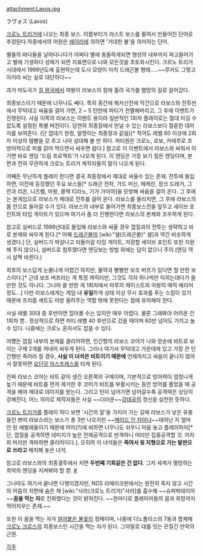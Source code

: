 attachment:Lavos.jpg

ラヴォス (Lavos)

[[크로노 트리거]]에 나오는 최종 보스. 이름부터가 라스트 보스를 줄여서 만들어진 단어로 추정된다.작중에서의 어원은 [[에이라]]에 의하면 '거대한 불'을 의미하는 단어.

별들의 바다들을 날아다니다가 어쩌다 별에 충돌하게되면 행성의 내부까지 파고들어가고 별에 기생하다 성체가 되면 지표면으로 나와 모든것을 초토화시킨다. 크르노 트리거 시대에서 1999년도에 출현하는데 도시 모양이 마치 드래곤볼 형태.....~~루카도 그렇고 아키라 씨는 실로 대단하다~~

과거 마도국가 [[질 왕국]]에서 여왕이 라보스의 힘에 홀려 국가를 멸망의 길로 끌어갔다.

최종보스이기 때문에 너무나도 쎄다. 특히 중간에 해저신전에 막간으로 라보스와 전투씬에서 무턱대고 싸움을 걸어 가면, 2 ~ 5 턴만에 파티가 전멸해버리고, 그 후에 이벤트가 진행된다. 사실 이쪽의 라보스는 이벤트 용이라 일반적인 1회차 플레이로는 절대 이길 수 없도록 설정된 특별 버전이다. 당연히 최종장에서 만날 수 있는 라보스보다 절륜한 데미지를 보여준다. (단 껍데기 한정, 알맹이는 최종장과 같음)[* 적어도 레벨 60 이상에 2회차 이상의 템빨을 갖 추고 나야 상대해 볼 만 하다. 파티원은 크로노, 로보, 카에루로 초 방어적으로 피를 갉아 먹으면서 싸우면 쉽다.] 참고로 이 이벤트에서 라보스와 싸워서 이기면 바로 엔딩 '드림 프로젝트'가 나오게 된다. 이 엔딩은 가장 보기 힘든 엔딩이며, 본편과 전혀 무관하게 크로노 트리거 제작자들의 말이 나오게 된다.

어째든 무난하게 플레이 한다면 결국 최종장에서 제대로 싸울수 있는 존재. 전투에 돌입하면, 이전에 등장했던 주요 보스들[* 드래곤 전차, 가드 머신, 헤케란, 정크 드래거, 그란과 리온, 니즈벨, 마왕, 블랙 티라노, 기가 가이아]을 모방해 싸움을 걸어 온다. 그 후에는 본게임으로 라보스가 제대로 전투를 걸어 온다. 라보스를 물리치면, 그 후에 라보스의 몸 안으로 들어갈 수가 있다. 라보스의 내부로 들어가면 최종보스전을 앞두고 세이브 포인트와 타임 게이트가 있으며 여기서 좀 더 진행한다면 라보스의 본체와 조우하게 된다.

참고로 실버드로 1999년대로 돌입해 라보스와 싸울 경우 껍질과의 전투는 생략하고 바로 본체와 싸우게 된다.[* 어째 [[드래곤볼]]의 [wiki:"셀(드래곤볼)" 셀]과 약간 비슷하게 생겼다.] 단, 실버드가 박살나고 되돌아갈 타임 게이트, 저장할 세이브 포인트 또한 지원해 주지 않으니, 실버드로 침투했다면 엔딩보는 방법 외에는 답이 없으니 주의.(엔딩 역시 살짝 바뀐다.)

최후의 보스답게 눈물나게 어렵긴 하지만, 물약과 빵빵한 보조 버프가 있다면 할 만한 보스이다.[* 근데 보조 버프라는 게 특정 캐릭터만, 그것도 각자 하나씩만 익히는데다가 쓸 만한 것도 아니다. 그나마 쓸 만한 게 1회차에서 마루의 헤이스트와 마왕의 매직 배리어 정도...] 다만 라보스에게는 게임 내 '''유일'''하게 상태 이상 무시 효과를 푸는 스킬이 있기 때문에 프리즘 세트도 마방 올려주는 역할 밖에 못한다는 점에 유의해야 한다.

사실 레벨 30대 중 후반이면 잡아볼 수는 있지만 매우 어렵다. 물론 그래봐야 어려운 건 1회차 뿐.. 정상적으로 하면 파티 레벨 40 후반으로 갔을 때이며 60만 넘어도 가지고 놀 수 있다. 나중에는 크로노 혼자서도 잡을 수 있다.

어쨌든 껍질 내부의 본체를 클리어하면, 인간형의 라보스 코어가 나와 양손에 비트로 보이는 구체 2개를 꺼내어 싸우게 된다. 그러나 여기서 무턱대고 가운데에 있고 가장 큰 인간형만 죽어라 칠 경우, '''사실 이 녀석은 비트이기 때문에''' 언제까지고 싸움이 끝나지 않아서 잘못하면 [[요단강 익스프레스]]를 타게 된다. 

진짜 라보스 코어는 비트 같이 생긴 오른쪽의 구체이며, 기본적으로 방어력이 엄청나게 높기 때문에 비트를 먼저 제거한 후 코어가 비트를 부활시키는 동안 방어를 풀었을 때 공격을 해야 제대로 데미지를 받는다. 그리고 턴이 넘어가면 넘어갈수록 공격력은 상당히 강해진다, 어느 의미로 제작자들은 사실 ~~더러운~~[[강태공]]의 정신을 실천한 듯하다.

[[크로노 트리거]]를 플레이 하다 보면 '시간의 알'을 가지러 가는 길에 라보스가 낳은 유충들인 쁘띠 라보스라는 보스가 총 3번 나오지만 ~~[[메이드 인 차이나]]~~태어난 지 얼마 안 된 애벌레들이기 때문에 어미(?)에 비하면 너무나도 쉬우니 마음 놓고 플레이하자[* 단, 껍질을 공격하면 데미지가 높은 전체공격으로 반격하니 머리만 집중공격할 것. 어차피 머리만 격파하면 클리어이다.]. 오히려 이 녀석들은 '''죽여서 윗 지형으로 가는 발판으로 쓰라고''' 배치해 놓은 녀석.

참고로 라보스와의 최종결투에서 지면 '''두번째 기회같은 건 없다.''' 그저 세계가 멸망하는 최악의 엔딩을 지켜봐야 할 뿐. [http://www.youtube.com/watch?v=iC_BUaKN3is #]

그나마도 여기서 끝나면 다행이겠지만, NDS 리메이크판에서는 완전히 죽지 않고 시간의 어둠의 저편에 숨은 채 [wiki:"사라(크로노 트리거)"사라]를 흡수해 ~~슈퍼박테리아~~'''꿈을 먹는 자'''로 진화했다는 것이 밝혀진다. ~~한마디로 플레이어들의 꿈과 희망까지 먹어치우는 존재.~~ 

{{{#!html
<iframe width="420" height="315" src="http://www.youtube.com/embed/YOp1TKaR4oo" frameborder="0" allowfullscreen></iframe>
}}}

또한 이 꿈을 먹는 자가 [[얼어붙은 불꽃]]의 정체이며, 나중에 디노폴리스의 7용과 합체해 [[크로노 크로스]]의 최종보스인 시간을 먹는 자가 된다. 그야말로 대를 잇는 끈질긴 만악의 근원. 

[[각주]]

